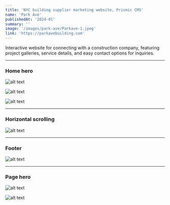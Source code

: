 ```yaml
---
title: 'NYC building supplier marketing website, Prismic CMS'
name: 'Park Ave'
publishedAt: '2024-01'
summary: ''
image: '/images/park-ave/Parkave-1.jpeg'
link: 'https://parkavebuilding.com'
---
```


Interactive website for connecting with a construction company, featuring project galleries, service details, and easy contact options for inquiries.

***

### Home hero

![alt text](/images/park-ave/Parkave-1.jpeg)

![alt text](/images/park-ave/Parkave-7.jpeg)

![alt text](/images/park-ave/Parkave-6.jpeg)

***

### Horizontal scrolling

![alt text](/images/park-ave/Parkave-2.jpeg)

***

### Footer

![alt text](/images/park-ave/Parkave-3.jpeg)

***

### Page hero

![alt text](/images/park-ave/Parkave-4.jpeg)

![alt text](/images/park-ave/Parkave-5.jpeg)
